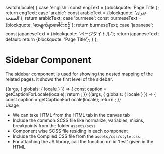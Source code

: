 
  switch(locale) {
    case 'english': const engText = {blockquote: 'Page Title'}; return engText;
    case 'arabic': const arabicText = {blockquote: 'عنوان الصفحة'}; return arabicText;
    case 'burmese': const burmeseText = {blockquote: 'စာမျက်နှာခေါင်းစဉ်'}; return burmeseText;
    case 'japanese': const japaneseText = {blockquote: 'ページタイトル'}; return japaneseText;
    default:
      return {blockquote: 'Page Title'};
  }
};

<Meta title="Atoms/Navigation/Sidebar" />

<style>{`
  .subheading {
    font-weight: 700;
    font-size: 18px;
    color: #666;
    letter-spacing: 1.5px;
    line-height: 24px;
    margin-bottom: 12px;
    margin-top: 40px;
  }  
`}</style>

# Sidebar Component
The sidebar component is used for showing the nested mapping of the related pages. it shows the first level of the sidebar.

<Story name="Sidebar First">
  {(args, { globals: { locale } }) => {
    const caption = getCaptionForLocale(locale);
    return <SidebarFirstLevel text={caption.blockquote} active={'Default'}></SidebarFirstLevel>;
  }}
</Story>

<Story name="Sidebar First Selected">
  {(args, { globals: { locale } }) => {
    const caption = getCaptionForLocale(locale);
    return <SidebarFirstLevel text={caption.blockquote} active={'Selected'}></SidebarFirstLevel>;
  }}
</Story>


<div className="subheading">Usage</div>
<ul>
<li>We can take HTML from the HTML tab in the canvas tab</li>
<li>Include the common SCSS file like normalize, variables, mixins, breakpoints from the folder <code>assets/scss</code></li>
<li>Component wise SCSS file residing in each component</li>
<li>Include the Compiled CSS file from the <code>assets/css/style.css</code></li>
<li>For attaching the JS library, call the function on id 'test' given in the HTML</li>
</ul>
